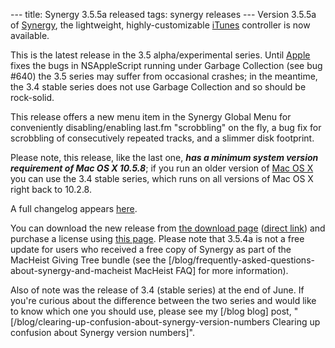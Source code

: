 ---
title: Synergy 3.5.5a released
tags: synergy releases
---
Version 3.5.5a of [[Synergy]], the lightweight, highly-customizable [[iTunes]] controller is now available.

This is the latest release in the 3.5 alpha/experimental series. Until [[Apple]] fixes the bugs in NSAppleScript running under Garbage Collection (see bug #640) the 3.5 series may suffer from occasional crashes; in the meantime, the 3.4 stable series does not use Garbage Collection and so should be rock-solid.

This release offers a new menu item in the Synergy Global Menu for conveniently disabling/enabling last.fm "scrobbling" on the fly, a bug fix for scrobbling of consecutively repeated tracks, and a slimmer disk footprint.

Please note, this release, like the last one, '''''has a minimum system version requirement of Mac OS X 10.5.8'''''; if you run an older version of [[Mac OS X]] you can use the 3.4 stable series, which runs on all versions of Mac OS X right back to 10.2.8.

A full changelog appears [http://wincent.com/a/products/synergy-classic/history/#3.5.5a here].

You can download the new release from [http://wincent.com/a/products/synergy-classic/download/ the download page] ([http://wincent.com/download.php?item=SynergyBeta.zip direct link]) and purchase a license using [https://secure.wincent.com/a/products/synergy-classic/purchase/ this page]. Please note that 3.5.4a is not a free update for users who received a free copy of Synergy as part of the MacHeist Giving Tree bundle (see the [/blog/frequently-asked-questions-about-synergy-and-macheist MacHeist FAQ] for more information).

Also of note was the release of 3.4 (stable series) at the end of June. If you're curious about the difference between the two series and would like to know which one you should use, please see my [/blog blog] post, "[/blog/clearing-up-confusion-about-synergy-version-numbers Clearing up confusion about Synergy version numbers]".
